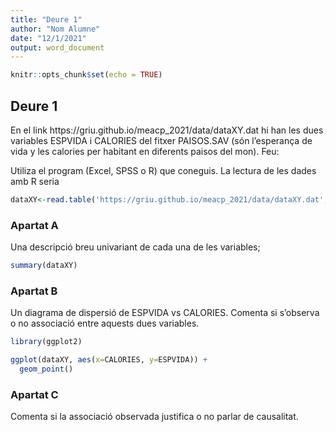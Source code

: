 ```yaml
---
title: "Deure 1"
author: "Nom Alumne"
date: "12/1/2021"
output: word_document
---
```


```r
knitr::opts_chunk$set(echo = TRUE)
```

## Deure 1

En el link https://griu.github.io/meacp_2021/data/dataXY.dat hi han les dues variables ESPVIDA i CALORIES del fitxer PAISOS.SAV (són l'esperança de vida y les calories per habitant en diferents paisos del mon). Feu: 

Utiliza el program (Excel, SPSS o R) que coneguis. La lectura de les dades amb R seria

```r
dataXY<-read.table('https://griu.github.io/meacp_2021/data/dataXY.dat', header=TRUE, dec=",", sep=";")
```

### Apartat A

Una descripció breu univariant de cada una de les variables; 

```r
summary(dataXY)
```

### Apartat B

Un diagrama de dispersió de ESPVIDA vs CALORIES. Comenta si s'observa o no associació entre aquests dues variables.

```r
library(ggplot2)

ggplot(dataXY, aes(x=CALORIES, y=ESPVIDA)) +
  geom_point()
```

### Apartat C

Comenta si la associació observada justifica o no parlar de causalitat. 

